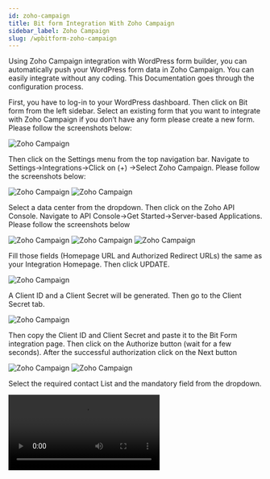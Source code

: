 ```yaml
---
id: zoho-campaign
title: Bit form Integration With Zoho Campaign 
sidebar_label: Zoho Campaign
slug: /wpbitform-zoho-campaign
---
```


Using Zoho Campaign integration with WordPress form builder, you can automatically push your WordPress form data in Zoho Campaign. You can easily integrate without any coding. This Documentation goes through the configuration process.

First, you have to log-in to your WordPress dashboard. Then click on Bit form from the left sidebar. Select an existing form that you want to integrate with Zoho Campaign if you don’t have any form please create a new form. Please follow the screenshots below:

<Image src="Zoho Campaign/1.create_form" alt="Zoho Campaign" w="1020" h="400" />

Then click on the Settings menu from the top navigation bar. Navigate to Settings->Integrations->Click on (+) ->Select Zoho Campaign. Please follow the screenshots below:

<Image src="Zoho Campaign/2.Homepage" alt="Zoho Campaign" w="1020" h="400" />

<Image src="Zoho Campaign/3.Bit-Form-to-Zoho-Campaign-integration-select" alt="Zoho Campaign" w="1020" h="400" />

Select a data center from the dropdown. Then click on the Zoho API Console. Navigate to API Console->Get Started->Server-based Applications. Please follow the screenshots below

<Image src="Zoho Campaign/4.Campaign-768x370" alt="Zoho Campaign" w="1020" h="400" />

<Image src="Zoho Campaign/5.GetStarted" alt="Zoho Campaign" w="1020" h="400" />

<Image src="Zoho Campaign/6.api-console-server-based" alt="Zoho Campaign" w="1020" h="400" />

Fill those fields (Homepage URL and Authorized Redirect URLs) the same as your Integration Homepage. Then click UPDATE.

<Image src="Zoho Campaign/7.Client-Details" alt="Zoho Campaign" w="1020" h="400" />

A Client ID and a Client Secret will be generated. Then go to the Client Secret tab.

<Image src="Zoho Campaign/8.Bit-Form-to-Zoho-Campaign-client-secret" alt="Zoho Campaign" w="1020" h="400" />

Then copy the Client ID and Client Secret and paste it to the Bit Form integration page. Then click on the Authorize button (wait for a few seconds). After the successful authorization click on the Next button

<Image src="Zoho Campaign/9.Bit-Form-to-Zoho-Campaign-integration-homepage" alt="Zoho Campaign" w="1020" h="400" />

<Image src="Zoho Campaign/10.Bit-form-to-zoho-campaing-authorization" alt="Zoho Campaign" w="1020" h="400" />

Select the required contact List and the mandatory field from the dropdown.

<Video src="11.Bit Form to Zoho Campaing map field" alt="Zoho Desk" w="1020" h="400" />

To map more form fields to Campaign fields, click on the (+). The form fields that are relevant to the selected field would be listed in the drop-down under Bit Forms.

<Video src="12.Bit Form to Campaign  map extra field" alt="Zoho Desk" w="1020" h="400" />

Map all the fields and then click on the Save button to save your settings.

> **Notice: When you send data in Zoho Campaign an email confirmation message will go to the typed email. The data will not insert before the confirmation. If you want to send data without email confirmation, you have to change some settings in the Zoho Campaign. Have to disable SIGNUP FORM.**

<Video src="13.Zoho Campaign sign up disabled" alt="Zoho Desk" w="1020" h="400" />

In the end, create a Workflow for triggering the integration. Select the integration which you created before.

<Video src="14.Bit Form to Zoho Campaign integration Workflow" alt="Zoho Desk" w="1020" h="400" />

**Watch the full video here!**

<Video youtube src="uGzD8vLzdeQ" />
